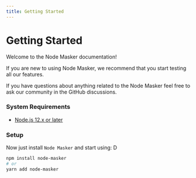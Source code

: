 ```yaml
---
title: Getting Started
---
```


# Getting Started

Welcome to the Node Masker documentation!

If you are new to using Node Masker, we recommend that you start testing all our features.

If you have questions about anything related to the Node Masker feel free to ask our community in the GitHub discussions.

### System Requirements

- [Node.js 12.x or later](https://nodejs.org/en/)

### Setup

Now just install `Node Masker` and start using: D

```bash
npm install node-masker
# or
yarn add node-masker
```
